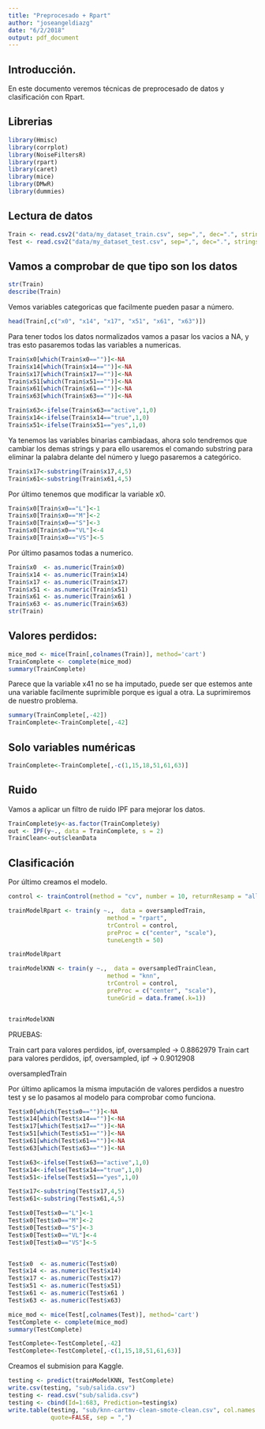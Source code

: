 ```yaml
---
title: "Preprocesado + Rpart"
author: "joseangeldiazg"
date: "6/2/2018"
output: pdf_document
---
```



## Introducción.

En este documento veremos técnicas de preprocesado de datos y clasificación con Rpart. 

## Librerias

```r
library(Hmisc)
library(corrplot)
library(NoiseFiltersR)
library(rpart)
library(caret)
library(mice)
library(DMwR)
library(dummies)
```

## Lectura de datos

```r
Train <- read.csv2("data/my_dataset_train.csv", sep=",", dec=".", stringsAsFactors = FALSE)
Test <- read.csv2("data/my_dataset_test.csv", sep=",", dec=".", stringsAsFactors = FALSE)
```

## Vamos a comprobar de que tipo son los datos

```r
str(Train)
describe(Train)
```

Vemos variables categoricas que facilmente pueden pasar a número. 


```r
head(Train[,c("x0", "x14", "x17", "x51", "x61", "x63")])
```

Para tener todos los datos normalizados vamos a pasar los vacios a NA, y tras esto pasaremos todas las variables a numericas. 

```r
Train$x0[which(Train$x0=="")]<-NA
Train$x14[which(Train$x14=="")]<-NA 
Train$x17[which(Train$x17=="")]<-NA 
Train$x51[which(Train$x51=="")]<-NA 
Train$x61[which(Train$x61=="")]<-NA 
Train$x63[which(Train$x63=="")]<-NA 
```

```r
Train$x63<-ifelse(Train$x63=="active",1,0)
Train$x14<-ifelse(Train$x14=="true",1,0)
Train$x51<-ifelse(Train$x51=="yes",1,0)
```

Ya tenemos las variables binarias cambiadaas, ahora solo tendremos que cambiar los demas strings y para ello usaremos el comando substring para eliminar la palabra delante del número y luego pasaremos a categórico. 

```r
Train$x17<-substring(Train$x17,4,5)
Train$x61<-substring(Train$x61,4,5)
```

Por último tenemos que modificar la variable x0.

```r
Train$x0[Train$x0=="L"]<-1
Train$x0[Train$x0=="M"]<-2
Train$x0[Train$x0=="S"]<-3
Train$x0[Train$x0=="VL"]<-4
Train$x0[Train$x0=="VS"]<-5
```

Por último pasamos todas a numerico. 


```r
Train$x0  <- as.numeric(Train$x0)
Train$x14 <- as.numeric(Train$x14)
Train$x17 <- as.numeric(Train$x17)
Train$x51 <- as.numeric(Train$x51)
Train$x61 <- as.numeric(Train$x61 )
Train$x63 <- as.numeric(Train$x63)
str(Train)
```


## Valores perdidos:

```r
mice_mod <- mice(Train[,colnames(Train)], method='cart')
TrainComplete <- complete(mice_mod)
summary(TrainComplete)
```


Parece que la variable x41 no se ha imputado, puede ser que estemos ante una variable facilmente suprimible porque es igual a otra. La suprimiremos de nuestro problema. 


```r
summary(TrainComplete[,-42])
TrainComplete<-TrainComplete[,-42]
```


## Solo variables numéricas

```r

TrainComplete<-TrainComplete[,-c(1,15,18,51,61,63)]

```


## Ruido

Vamos a aplicar un filtro de ruido IPF para mejorar los datos. 

```r
TrainComplete$y<-as.factor(TrainComplete$y)
out <- IPF(y~., data = TrainComplete, s = 2)
TrainClean<-out$cleanData
```



## Clasificación

Por último creamos el modelo. 

```r

control <- trainControl(method = "cv", number = 10, returnResamp = "all", search = "random")

trainModelRpart <- train(y ~.,  data = oversampledTrain, 
                            method = "rpart", 
                            trControl = control,
                            preProc = c("center", "scale"),
                            tuneLength = 50)

trainModelRpart

trainModelKNN <- train(y ~.,  data = oversampledTrainClean, 
                            method = "knn",
                            trControl = control,
                            preProc = c("center", "scale"),
                            tuneGrid = data.frame(.k=1))


trainModelKNN
```

PRUEBAS:

Train cart para valores perdidos, ipf, oversampled -> 0.8862979
Train cart para valores perdidos, ipf, oversampled, ipf -> 0.9012908

oversampledTrain


Por último aplicamos la misma imputación de valores perdidos a nuestro test y se lo pasamos al modelo para comprobar como funciona. 


```r
Test$x0[which(Test$x0=="")]<-NA
Test$x14[which(Test$x14=="")]<-NA 
Test$x17[which(Test$x17=="")]<-NA 
Test$x51[which(Test$x51=="")]<-NA 
Test$x61[which(Test$x61=="")]<-NA 
Test$x63[which(Test$x63=="")]<-NA 

Test$x63<-ifelse(Test$x63=="active",1,0)
Test$x14<-ifelse(Test$x14=="true",1,0)
Test$x51<-ifelse(Test$x51=="yes",1,0)

Test$x17<-substring(Test$x17,4,5)
Test$x61<-substring(Test$x61,4,5)

Test$x0[Test$x0=="L"]<-1
Test$x0[Test$x0=="M"]<-2
Test$x0[Test$x0=="S"]<-3
Test$x0[Test$x0=="VL"]<-4
Test$x0[Test$x0=="VS"]<-5


Test$x0  <- as.numeric(Test$x0)
Test$x14 <- as.numeric(Test$x14)
Test$x17 <- as.numeric(Test$x17)
Test$x51 <- as.numeric(Test$x51)
Test$x61 <- as.numeric(Test$x61 )
Test$x63 <- as.numeric(Test$x63)

mice_mod <- mice(Test[,colnames(Test)], method='cart')
TestComplete <- complete(mice_mod)
summary(TestComplete)

TestComplete<-TestComplete[,-42]
TestComplete<-TestComplete[,-c(1,15,18,51,61,63)]

```


Creamos el submision para Kaggle. 

```r
testing <- predict(trainModelKNN, TestComplete)
write.csv(testing, "sub/salida.csv")
testing <- read.csv("sub/salida.csv")
testing <- cbind(Id=1:683, Prediction=testing$x)
write.table(testing, "sub/knn-cartmv-clean-smote-clean.csv", col.names = TRUE, row.names = FALSE,
            quote=FALSE, sep = ",")
```











